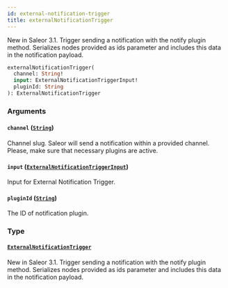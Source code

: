 ```yaml
---
id: external-notification-trigger
title: externalNotificationTrigger
---
```


New in Saleor 3.1. Trigger sending a notification with the notify plugin method. Serializes nodes provided as ids parameter and includes this data in the notification payload.

```graphql
externalNotificationTrigger(
  channel: String!
  input: ExternalNotificationTriggerInput!
  pluginId: String
): ExternalNotificationTrigger
```

### Arguments

#### `channel` ([`String`](../../../developer/api-reference/scalars/string))

Channel slug. Saleor will send a notification within a provided channel. Please, make sure that necessary plugins are active.

#### `input` ([`ExternalNotificationTriggerInput`](../../../developer/api-reference/inputs/external-notification-trigger-input))

Input for External Notification Trigger.

#### `pluginId` ([`String`](../../../developer/api-reference/scalars/string))

The ID of notification plugin.

### Type

#### [`ExternalNotificationTrigger`](../../../developer/api-reference/objects/external-notification-trigger)

New in Saleor 3.1. Trigger sending a notification with the notify plugin method. Serializes nodes provided as ids parameter and includes this data in the notification payload.
